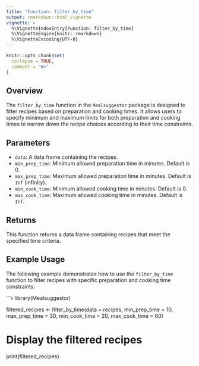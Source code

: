 ```yaml
---
title: "Function: filter_by_time"
output: rmarkdown::html_vignette
vignette: >
  %\VignetteIndexEntry{Function: filter_by_time}
  %\VignetteEngine{knitr::rmarkdown}
  %\VignetteEncoding{UTF-8}
---
```


```r
knitr::opts_chunk$set(
  collapse = TRUE,
  comment = "#>"
)
```



## Overview

The `filter_by_time` function in the `Mealsuggestor` package is designed to filter recipes based on preparation and cooking times. It allows users to specify minimum and maximum limits for both preparation and cooking times to narrow down the recipe choices according to their time constraints.

## Parameters

- `data`: A data frame containing the recipes.
- `min_prep_time`: Minimum allowed preparation time in minutes. Default is 0.
- `max_prep_time`: Maximum allowed preparation time in minutes. Default is `Inf` (infinity).
- `min_cook_time`: Minimum allowed cooking time in minutes. Default is 0.
- `max_cook_time`: Maximum allowed cooking time in minutes. Default is `Inf`.

## Returns

This function returns a data frame containing recipes that meet the specified time criteria.

## Example Usage

The following example demonstrates how to use the `filter_by_time` function to filter recipes with specific preparation and cooking time constraints:

```r
library(Mealsuggestor)

filtered_recipes <- filter_by_time(data = recipes,
                                   min_prep_time = 10, max_prep_time = 30,
                                   min_cook_time = 20, max_cook_time = 60)

# Display the filtered recipes
print(filtered_recipes)
